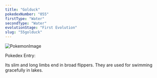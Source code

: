 ```yaml
---
title: "Golduck"
pokedexNumber: "055"
firstType: "Water"
secondType: "Water"
evolutionStage: "First Evolution"
slug: "55golduck"
---
```


![PokemonImage](https://archives.bulbagarden.net/media/upload/thumb/e/ed/0055Golduck.png/140px-0055Golduck.png)

Pokedex Entry:

Its slim and long limbs end in broad flippers. They are used for swimming gracefully in lakes.
